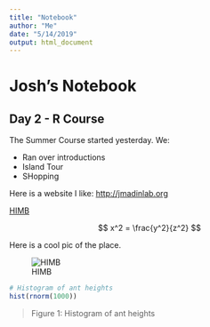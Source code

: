 ```yaml
---
title: "Notebook"
author: "Me"
date: "5/14/2019"
output: html_document
---
```


# Josh's Notebook

## Day 2 - R Course

The Summer Course started yesterday. We:

- Ran over introductions
- Island Tour
- SHopping

Here is a website I like: <http://jmadinlab.org>

[HIMB](http://jmadinlab.org)

$$ x^2 = \frac{y^2}{z^2} $$

Here is a cool pic of the place.

![HIMB](data/aerial_himb_joshua_levy.jpg)


```r
# Histogram of ant heights
hist(rnorm(1000))
```

> Figure 1: Histogram of ant heights







